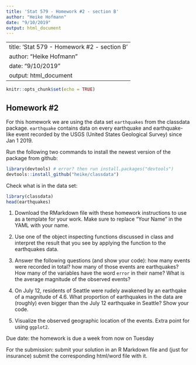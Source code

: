 ```yaml
---
title: 'Stat 579 - Homework #2 - section B'
author: "Heike Hofmann"
date: "9/10/2019"
output: html_document
---
```

---
title: 'Stat 579 - Homework #2 - section B'
author: "Heike Hofmann"
date: "9/10/2019"
output: html_document
---
```r
knitr::opts_chunk$set(echo = TRUE)
```

## Homework #2

For this homework we are using the data set `earthquakes` from the classdata package. `earthquake` contains data on every earthquake and earthquake-like event recorded by the USGS (United States Geological Survey) since Jan 1 2019.


Run the following two commands to install the newest version of the package from github:

```r
library(devtools) # error? then run install.packages("devtools")
devtools::install_github("heike/classdata")
```

Check what is in the data set:
```r
library(classdata)
head(earthquakes)
```

1. Download the RMarkdown file with these homework instructions to use as a template for your work.
Make sure to replace "Your Name" in the YAML with your name.

2. Use one of the object inspecting functions discussed in class and interpret the result that you see by applying the function to the earthquakes data. 

3. Answer the following questions (and show your code): how many events were recorded in total? how many of those events are earthquakes? How many of the variables have the word `error` in their name? What is the average magnitude of the observed events?  

4. On July 12, residents of Seattle were rudely awakened by an earthqake of a magnitude of 4.6. What proportion of earthquakes in the data are (roughly) even bigger than the July 12 earthquake in Seattle? Show your code.

5. Visualize the observed geographic location of the events. Extra point for using `ggplot2`.


Due date: the homework is due a week from now on Tuesday 

For the submission: submit your solution in an R Markdown file and (just for insurance) submit the corresponding html/word file with it. 

